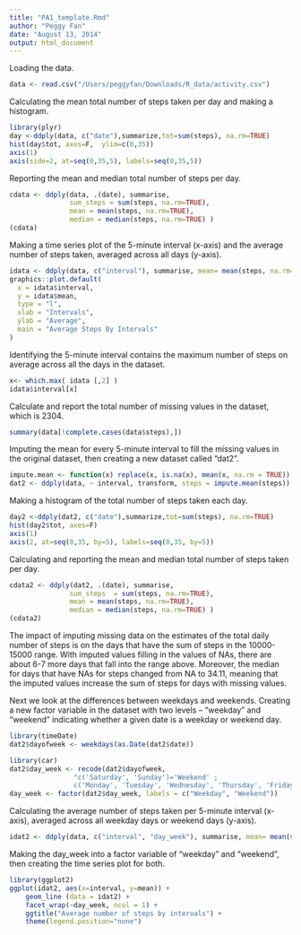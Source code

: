 ```yaml
---
title: "PA1_template.Rmd"
author: "Peggy Fan"
date: "August 13, 2014"
output: html_document
---
```


Loading the data.

```r
data <- read.csv("/Users/peggyfan/Downloads/R_data/activity.csv")
```
Calculating the mean total number of steps taken per day and making a histogram.
```r
library(plyr)
day <-ddply(data, c("date"),summarize,tot=sum(steps), na.rm=TRUE)
hist(day$tot, axes=F,  ylim=c(0,35))
axis(1)
axis(side=2, at=seq(0,35,5), labels=seq(0,35,5))
```

Reporting the mean and median total number of steps per day.
```r
cdata <- ddply(data, .(date), summarise,
               sum_steps = sum(steps, na.rm=TRUE),
               mean = mean(steps, na.rm=TRUE),
               median = median(steps, na.rm=TRUE) )
(cdata)
```

Making a time series plot of the 5-minute interval (x-axis) and the average number of steps taken, averaged across all days (y-axis).

```r
idata <- ddply(data, c("interval"), summarise, mean= mean(steps, na.rm=TRUE))
graphics::plot.default(
  x = idata$interval,
  y = idata$mean,
  type = "l",
  xlab = "Intervals",
  ylab = "Average",
  main = "Average Steps By Intervals"
)
````

Identifying the 5-minute interval contains the maximum number of steps on average across all the days in the dataset.
```r
x<- which.max( idata [,2] )
idata$interval[x]
```
Calculate and report the total number of missing values in the dataset, which is 2304.

```r
summary(data[!complete.cases(data$steps),])
```
Imputing the mean for every 5-minute interval to fill the missing values in the original dataset, then creating a new dataset called "dat2".

```r
impute.mean <- function(x) replace(x, is.na(x), mean(x, na.rm = TRUE))
dat2 <- ddply(data, ~ interval, transform, steps = impute.mean(steps))
```
Making a histogram of the total number of steps taken each day.

```r
day2 <-ddply(dat2, c("date"),summarize,tot=sum(steps), na.rm=TRUE)
hist(day2$tot, axes=F)
axis(1)
axis(2, at=seq(0,35, by=5), labels=seq(0,35, by=5))
```

Calculating and reporting the mean and median total number of steps taken per day. 

```r
cdata2 <- ddply(dat2, .(date), summarise,
               sum_steps  = sum(steps, na.rm=TRUE),
               mean = mean(steps, na.rm=TRUE),
               median = median(steps, na.rm=TRUE) )
(cdata2)
```
The impact of imputing missing data on the estimates of the total daily number of steps is on the days that have the sum of steps in the 10000-15000 range. With imputed values filling in the values of NAs, there are about 6-7 more days that fall into the range above. Moreover, the median for days that have NAs for steps changed from NA to 34.11, meaning that the imputed values increase the sum of steps for days with missing values.

Next we look at the differences between weekdays and weekends.
Creating a new factor variable in the dataset with two levels – “weekday” and “weekend” indicating whether a given date is a weekday or weekend day.
```r
library(timeDate)
dat2$dayofweek <- weekdays(as.Date(dat2$date))

library(car)
dat2$day_week <- recode(dat2$dayofweek, 
                "c('Saturday', 'Sunday')='Weekend' ; 
                c('Monday', 'Tuesday', 'Wednesday', 'Thursday', 'Friday')='Weekday'")
day_week <- factor(dat2$day_week, labels = c("Weekday", "Weekend"))
```

Calculating the average number of steps taken per 5-minute interval (x-axis), averaged across all weekday days or weekend days (y-axis). 

```r
idat2 <- ddply(data, c("interval", "day_week"), summarise, mean= mean(steps, na.rm=TRUE))
```
Making the day_week into a factor variable of "weekday" and "weekend", then creating the time series plot for both.
```r
library(ggplot2)     
ggplot(idat2, aes(x=interval, y=mean)) +
    geom_line (data = idat2) +
    facet_wrap(~day_week, ncol = 1) +
    ggtitle("Average number of steps by intervals") +
    theme(legend.position="none") 
```

